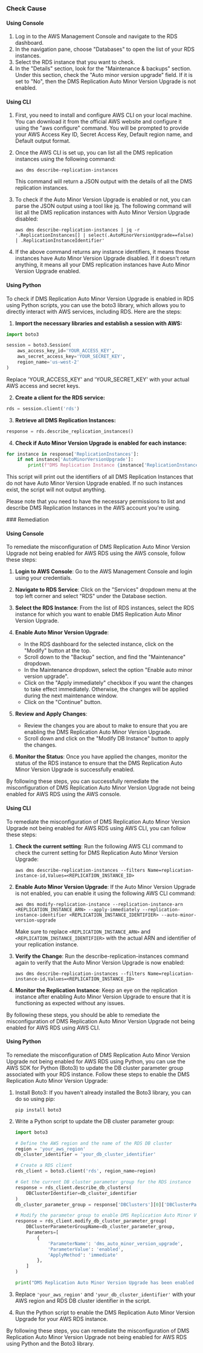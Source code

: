 

<Tabs><Tab title='Cause'>
### Check Cause

#### Using Console

1. Log in to the AWS Management Console and navigate to the RDS dashboard.
2. In the navigation pane, choose "Databases" to open the list of your RDS instances.
3. Select the RDS instance that you want to check.
4. In the "Details" section, look for the "Maintenance & backups" section. Under this section, check the "Auto minor version upgrade" field. If it is set to "No", then the DMS Replication Auto Minor Version Upgrade is not enabled.

#### Using CLI

1. First, you need to install and configure AWS CLI on your local machine. You can download it from the official AWS website and configure it using the "aws configure" command. You will be prompted to provide your AWS Access Key ID, Secret Access Key, Default region name, and Default output format.

2. Once the AWS CLI is set up, you can list all the DMS replication instances using the following command:

   ```
   aws dms describe-replication-instances
   ```

   This command will return a JSON output with the details of all the DMS replication instances.

3. To check if the Auto Minor Version Upgrade is enabled or not, you can parse the JSON output using a tool like jq. The following command will list all the DMS replication instances with Auto Minor Version Upgrade disabled:

   ```
   aws dms describe-replication-instances | jq -r '.ReplicationInstances[] | select(.AutoMinorVersionUpgrade==false) | .ReplicationInstanceIdentifier'
   ```

4. If the above command returns any instance identifiers, it means those instances have Auto Minor Version Upgrade disabled. If it doesn't return anything, it means all your DMS replication instances have Auto Minor Version Upgrade enabled.

#### Using Python

To check if DMS Replication Auto Minor Version Upgrade is enabled in RDS using Python scripts, you can use the boto3 library, which allows you to directly interact with AWS services, including RDS. Here are the steps:

1. **Import the necessary libraries and establish a session with AWS:**

```python
import boto3

session = boto3.Session(
    aws_access_key_id='YOUR_ACCESS_KEY',
    aws_secret_access_key='YOUR_SECRET_KEY',
    region_name='us-west-2'
)
```
Replace 'YOUR_ACCESS_KEY' and 'YOUR_SECRET_KEY' with your actual AWS access and secret keys.

2. **Create a client for the RDS service:**

```python
rds = session.client('rds')
```

3. **Retrieve all DMS Replication Instances:**

```python
response = rds.describe_replication_instances()
```

4. **Check if Auto Minor Version Upgrade is enabled for each instance:**

```python
for instance in response['ReplicationInstances']:
    if not instance['AutoMinorVersionUpgrade']:
        print(f"DMS Replication Instance {instance['ReplicationInstanceIdentifier']} does not have Auto Minor Version Upgrade enabled.")
```

This script will print out the identifiers of all DMS Replication Instances that do not have Auto Minor Version Upgrade enabled. If no such instances exist, the script will not output anything.

Please note that you need to have the necessary permissions to list and describe DMS Replication Instances in the AWS account you're using.

</Tab>

<Tab title='Remediation'>
### Remediation

#### Using Console

To remediate the misconfiguration of DMS Replication Auto Minor Version Upgrade not being enabled for AWS RDS using the AWS console, follow these steps:

1. **Login to AWS Console**: Go to the AWS Management Console and login using your credentials.

2. **Navigate to RDS Service**: Click on the "Services" dropdown menu at the top left corner and select "RDS" under the Database section.

3. **Select the RDS Instance**: From the list of RDS instances, select the RDS instance for which you want to enable DMS Replication Auto Minor Version Upgrade.

4. **Enable Auto Minor Version Upgrade**:
   - In the RDS dashboard for the selected instance, click on the "Modify" button at the top.
   - Scroll down to the "Backup" section, and find the "Maintenance" dropdown.
   - In the Maintenance dropdown, select the option "Enable auto minor version upgrade".
   - Click on the "Apply immediately" checkbox if you want the changes to take effect immediately. Otherwise, the changes will be applied during the next maintenance window.
   - Click on the "Continue" button.

5. **Review and Apply Changes**:
   - Review the changes you are about to make to ensure that you are enabling the DMS Replication Auto Minor Version Upgrade.
   - Scroll down and click on the "Modify DB Instance" button to apply the changes.

6. **Monitor the Status**: Once you have applied the changes, monitor the status of the RDS instance to ensure that the DMS Replication Auto Minor Version Upgrade is successfully enabled.

By following these steps, you can successfully remediate the misconfiguration of DMS Replication Auto Minor Version Upgrade not being enabled for AWS RDS using the AWS console.

#### Using CLI

To remediate the misconfiguration of DMS Replication Auto Minor Version Upgrade not being enabled for AWS RDS using AWS CLI, you can follow these steps:

1. **Check the current setting**:
   Run the following AWS CLI command to check the current setting for DMS Replication Auto Minor Version Upgrade:
   ```
   aws dms describe-replication-instances --filters Name=replication-instance-id,Values=<REPLICATION_INSTANCE_ID>
   ```

2. **Enable Auto Minor Version Upgrade**:
   If the Auto Minor Version Upgrade is not enabled, you can enable it using the following AWS CLI command:
   ```
   aws dms modify-replication-instance --replication-instance-arn <REPLICATION_INSTANCE_ARN> --apply-immediately --replication-instance-identifier <REPLICATION_INSTANCE_IDENTIFIER> --auto-minor-version-upgrade
   ```

   Make sure to replace `<REPLICATION_INSTANCE_ARN>` and `<REPLICATION_INSTANCE_IDENTIFIER>` with the actual ARN and identifier of your replication instance.

3. **Verify the Change**:
   Run the describe-replication-instances command again to verify that the Auto Minor Version Upgrade is now enabled:
   ```
   aws dms describe-replication-instances --filters Name=replication-instance-id,Values=<REPLICATION_INSTANCE_ID>
   ```

4. **Monitor the Replication Instance**:
   Keep an eye on the replication instance after enabling Auto Minor Version Upgrade to ensure that it is functioning as expected without any issues.

By following these steps, you should be able to remediate the misconfiguration of DMS Replication Auto Minor Version Upgrade not being enabled for AWS RDS using AWS CLI.

#### Using Python

To remediate the misconfiguration of DMS Replication Auto Minor Version Upgrade not being enabled for AWS RDS using Python, you can use the AWS SDK for Python (Boto3) to update the DB cluster parameter group associated with your RDS instance. Follow these steps to enable the DMS Replication Auto Minor Version Upgrade:

1. Install Boto3: If you haven't already installed the Boto3 library, you can do so using pip:
   ```
   pip install boto3
   ```

2. Write a Python script to update the DB cluster parameter group:
   ```python
   import boto3

   # Define the AWS region and the name of the RDS DB cluster
   region = 'your_aws_region'
   db_cluster_identifier = 'your_db_cluster_identifier'

   # Create a RDS client
   rds_client = boto3.client('rds', region_name=region)

   # Get the current DB cluster parameter group for the RDS instance
   response = rds_client.describe_db_clusters(
       DBClusterIdentifier=db_cluster_identifier
   )
   db_cluster_parameter_group = response['DBClusters'][0]['DBClusterParameterGroup']

   # Modify the parameter group to enable DMS Replication Auto Minor Version Upgrade
   response = rds_client.modify_db_cluster_parameter_group(
       DBClusterParameterGroupName=db_cluster_parameter_group,
       Parameters=[
           {
               'ParameterName': 'dms_auto_minor_version_upgrade',
               'ParameterValue': 'enabled',
               'ApplyMethod': 'immediate'
           },
       ]
   )

   print("DMS Replication Auto Minor Version Upgrade has been enabled for the RDS instance.")
   ```

3. Replace `'your_aws_region'` and `'your_db_cluster_identifier'` with your AWS region and RDS DB cluster identifier in the script.

4. Run the Python script to enable the DMS Replication Auto Minor Version Upgrade for your AWS RDS instance.

By following these steps, you can remediate the misconfiguration of DMS Replication Auto Minor Version Upgrade not being enabled for AWS RDS using Python and the Boto3 library.


</Tab>
</Tabs>